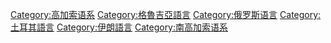 {{Commons category|Georgian language}}
{{Catmore}}

[[Category:高加索语系|Category:高加索语系]]
[[Category:格魯吉亞語言|Category:格魯吉亞語言]]
[[Category:俄罗斯语言|Category:俄罗斯语言]]
[[Category:土耳其語言|Category:土耳其語言]]
[[Category:伊朗語言|Category:伊朗語言]]
[[Category:南高加索语系|Category:南高加索语系]]